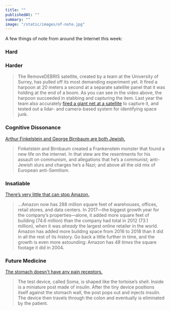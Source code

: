 ```yaml
---
title: ""
publishedAt: ""
summary: ""
image: "/static/images/of-note.jpg"
---
```


A few things of note from around the Internet this week:

### Hard

### Harder

> The RemoveDEBRIS satellite, created by a team at the University of
> Surrey, has pulled off its most demanding experiment yet. It fired a
> harpoon at 20 meters a second at a separate satellite panel that it
> was holding at the end of a boom. As you can see in the video above,
> the harpoon succeeded in stabbing and capturing the item. Last year
> the team also accurately [fired a giant net at a
> satellite](https://www.technologyreview.com/the-download/612174/satellite-uses-giant-net-to-trap-spinning-bit-of-space-junk/)
> to capture it, and tested out a lidar- and camera-based system for
> identifying space junk.

### Cognitive Dissonance

[Arthur Finkelstein and George Birnbaum are both
Jewish.](https://www.buzzfeednews.com/article/hnsgrassegger/george-soros-conspiracy-finkelstein-birnbaum-orban-netanyahu)

> Finkelstein and Birnbaum created a Frankenstein monster that found a
> new life on the internet. In that stew are the resentments for his
> assault on communism, and allegations that he’s a communist;
> anti-Jewish slurs and charges he’s a Nazi; and above all the old mix
> of European anti-Semitism.

### Insatiable

[There’s very little that can stop
Amazon.](https://www.theatlantic.com/technology/archive/2019/02/when-amazon-went-from-big-to-unbelievably-big/582097/)

> …Amazon now has 288 million square feet of warehouses, offices, retail
> stores, and data centers. In 2017—the biggest growth year for the
> company’s properties—alone, it added more square feet of building
> (74.6 million) than the company had total in 2012 (73.1 million), when
> it was *already* the largest online retailer in the world. Amazon has
> added more building space from 2016 to 2018 than it did in all the
> rest of its history. Go back a little further in time, and the growth
> is even more astounding: Amazon has *48 times* the square footage it
> did in 2004.

### Future Medicine

[The stomach doesn't have any pain
receptors.](https://www.nytimes.com/2019/02/07/health/oral-pill-insulin.html)

> The test device, called Soma, is shaped like the tortoise’s shell.
> Inside is a miniature post made of insulin. After the tiny device
> positions itself against the stomach wall, the post pops out and
> injects insulin. The device then travels through the colon and
> eventually is eliminated by the patient.
